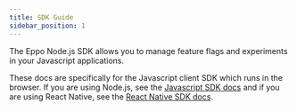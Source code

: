 ```yaml
---
title: SDK Guide
sidebar_position: 1
---
```


The Eppo Node.js SDK allows you to manage feature flags and experiments in your Javascript applications.

<div className="feature-card-container">
  <FeatureCard 
    title="SDK Quickstart" 
    description="Install the SDK and create a basic feature flag"
    link="/sdks/server-sdks/node/quickstart"
    iconSrc="/img/what-is-eppo/feature-flag.svg"
  />
  <FeatureCard 
    title="API Reference"
    description="Reference for all SDK methods."
    link="https://eppo-exp.github.io/js-client-sdk/js-client-sdk.html"
    iconSrc="/img/sdk-overviews/book-stack.svg"
  />
  <FeatureCard 
    title="Github"
    description="View the source code on Github."
    link="https://github.com/Eppo-exp/node-server-sdk"
    iconSrc="/img/sdk-overviews/github-mark.svg"
  />
</div>

These docs are specifically for the Javascript client SDK which runs in the browser. If you are using Node.js, see the [Javascript SDK docs](/sdks/client-sdks/javascript/intro) and if you are using React Native, see the [React Native SDK docs](/sdks/client-sdks/react-native).